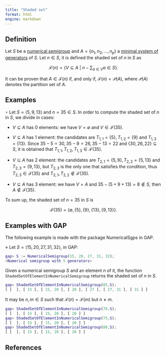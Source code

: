 ```yaml
---
title: "Shaded set"
format: html
engine: markdown
---
```


## Definition

Let $S$ be a [numerical semigroup](../Basic-concepts/Numerical-semigroup.qmd) and $A = \{n_1, n_2, \ldots, n_p\}$ a [minimal system of generators](../Basic-concepts/Minimal-set-of-generators.qmd) of $S$. Let $n \in S$, it is defined the shaded set of $n$ in $S$ as

$$
\mathcal{F}(n) = \left \{ V \subseteq A ~ | ~ n - \sum_{a \in V} a \in S \right \}.
$$

It can be proven that $A \in \mathcal{F}(n)$ if, and only if, $\mathcal{F}(n) = \mathcal{P}(A)$, where $\mathcal{P}(A)$ denotes the partition set of $A$.

## Examples

$\circ$ Let $S = \langle 5, 9, 13 \rangle$ and $n = 35 \in S$. In order to compute the shaded set of $n$ in $S$, we divide in cases:

-   $V \subseteq A$ has $0$ elements: we have $V = \emptyset$ and $V \in \mathcal{F}(35)$.

-   $V \subseteq A$ has $1$ element: the candidates are $T_{1,1} = \{5\}, T_{1,2} = \{9\}$ and $T_{1,3} = \{13\}$. Since $35 - 5 = 30, 35 - 9 = 26, 35 - 13 = 22$ and $\{30, 26, 22\} \subseteq S$, it is obtained that $T_{1,1}, T_{1,2}, T_{1,3} \in \mathcal{F}(35)$.

-   $V \subseteq A$ has $2$ element: the candidates are $T_{2,1} = \{5,9\}, T_{2,2} = \{5, 13\}$ and $T_{2,3} = \{9, 13\}$, but $T_{2,3}$ is the only one that satisfies the condition, thus $T_{2,3} \in \mathcal{F}(35)$ and $T_{2,1}, T_{2,2} \not \in \mathcal{F}(35)$.

-   $V \subseteq A$ has $3$ element: we have $V = A$ and $35 - (5 + 9 + 13) = 8 \not \in S$, then $A \not \in \mathcal{F}(35)$.

To sum up, the shaded set of $n = 35$ in $S$ is

$$
\mathcal{F}(35) = \{\emptyset, \{5\}, \{9\}, \{13\}, \{9, 13\}\}.
$$

## Examples with GAP

The following example is made with the package NumericalSgps in GAP.

$\diamond$ Let $S = \langle 15, 20, 27, 31, 32 \rangle$, in GAP:

``` gap
gap> S := NumericalSemigroup(15, 20, 27, 31, 32);
<Numerical semigroup with 5 generators>
```

Given a numerical semigroup $S$ and an element $n$ of it, the function `ShadedSetOfElementInNumericalSemigroup` returns the shaded set of $n$ in $S$.

``` gap
gap> ShadedSetOfElementInNumericalSemigroup(85,S);
[ [  ], [ 15 ], [ 15, 20 ], [ 20 ], [ 27 ], [ 27, 31 ], [ 31 ] ]
```

It may be $n, m \in S$ such that $\mathcal{F}(n) = \mathcal{F}(m)$ but $n \ne m$.

``` gap
gap> ShadedSetOfElementInNumericalSemigroup(70,S);
[ [  ], [ 15 ], [ 15, 20 ], [ 20 ] ]
gap> ShadedSetOfElementInNumericalSemigroup(75,S);
[ [  ], [ 15 ], [ 15, 20 ], [ 20 ] ]
gap> ShadedSetOfElementInNumericalSemigroup(80,S);
[ [  ], [ 15 ], [ 15, 20 ], [ 20 ] ]
```

## References
